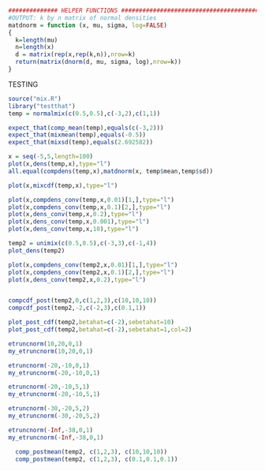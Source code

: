 ```r
############## HELPER FUNCTIONS #################################################
#OUTPUT: k by n matrix of normal densities
matdnorm = function (x, mu, sigma, log=FALSE) 
{
  k=length(mu)
  n=length(x)
  d = matrix(rep(x,rep(k,n)),nrow=k)
  return(matrix(dnorm(d, mu, sigma, log),nrow=k))
}
```


################################# TESTING #####################################
```r
source("mix.R")
library("testthat")
temp = normalmix(c(0.5,0.5),c(-3,2),c(1,1))

expect_that(comp_mean(temp),equals(c(-3,2)))
expect_that(mixmean(temp),equals(-0.5))
expect_that(mixsd(temp),equals(2.692582))

x = seq(-5,5,length=100)
plot(x,dens(temp,x),type="l")
all.equal(compdens(temp,x),matdnorm(x, temp$mean,temp$sd))

plot(x,mixcdf(temp,x),type="l")

plot(x,compdens_conv(temp,x,0.01)[1,],type="l")
plot(x,compdens_conv(temp,x,0.1)[2,],type="l")
plot(x,dens_conv(temp,x,0.2),type="l")
plot(x,dens_conv(temp,x,0.001),type="l")
plot(x,dens_conv(temp,x,10),type="l")

```



```r
temp2 = unimix(c(0.5,0.5),c(-3,3),c(-1,4))
plot_dens(temp2)

plot(x,compdens_conv(temp2,x,0.01)[1,],type="l")
plot(x,compdens_conv(temp2,x,0.1)[2,],type="l")
plot(x,dens_conv(temp2,x,0.2),type="l")


compcdf_post(temp2,0,c(1,2,3),c(10,10,10))
compcdf_post(temp2,-2,c(-2,3),c(0.1,1))

plot_post_cdf(temp2,betahat=c(-2),sebetahat=10)
plot_post_cdf(temp2,betahat=c(-2),sebetahat=1,col=2)
```

```r
etruncnorm(10,20,0,1)
my_etruncnorm(10,20,0,1)

etruncnorm(-20,-10,0,1)
my_etruncnorm(-20,-10,0,1)

etruncnorm(-20,-10,5,1)
my_etruncnorm(-20,-10,5,1)

etruncnorm(-30,-20,5,2)
my_etruncnorm(-30,-20,5,2)

etruncnorm(-Inf,-38,0,1)
my_etruncnorm(-Inf,-38,0,1)

```

```r
  comp_postmean(temp2, c(1,2,3), c(10,10,10))
  comp_postmean(temp2, c(1,2,3), c(0.1,0.1,0.1))
```

